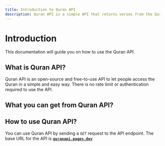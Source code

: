```yaml
---
title: Introduction to Quran API
description: Quran API is a simple API that returns verses from the Quran in JSON and Audio format.
---
```


# Introduction

This documentation will guide you on how to use the Quran API.

## What is Quran API?

Quran API is an open-source and free-to-use API to let people access the Quran in a simple and easy way. There is no rate limit or authentication required to use the API.

## What you can get from Quran API?

<FeaturesList />

## How to use Quran API?

You can use Quran API by sending a `GET` request to the API endpoint.
The base URL for the API is **[`quranapi.pages.dev`](https://quranapi.pages.dev)**


